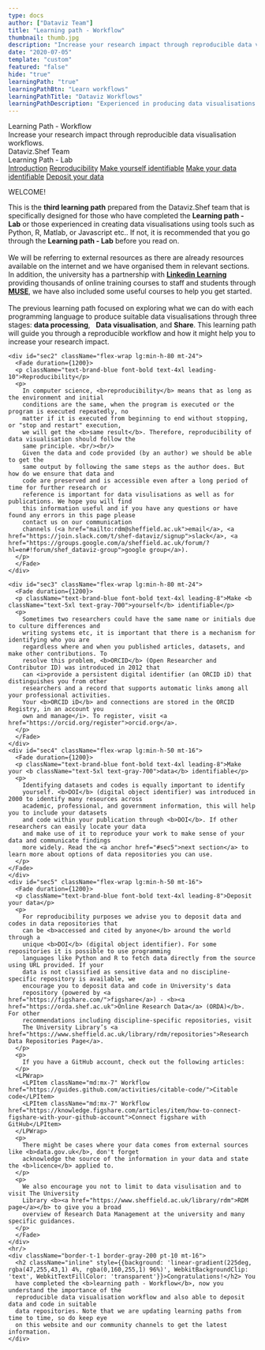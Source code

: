 ```yaml
---
type: docs
author: ["Dataviz Team"]
title: "Learning path - Workflow"
thumbnail: thumb.jpg
description: "Increase your research impact through reproducible data visualisation workflows."
date: "2020-07-05"
template: "custom"
featured: "false"
hide: "true"
learningPath: "true"
learningPathBtn: "Learn workflows"
learningPathTitle: "Dataviz Workflows"
learningPathDescription: "Experienced in producing data visualisations."
---
```




<div className="shadow-xl flex justify-center items-center text-center w-full min-h-100" style={{backgroundColor: '#0066b3'}}>
  <div >
    <div className="text-5xl text-white font-bold" style={{fontFamily: "TUOS Stephenson,Georgia,Times,serif"}}>Learning Path - Workflow</div>
    <div className="text-gray-400 text-base">Increase your research impact through reproducible data visualisation workflows.</div>
    <div className="text-lg text-gray-100 mt-10">Dataviz.Shef Team</div>
    <div className="flex flex-wrap justify-center mt-20">
      <Link className="" to="/docs/04/07/2020/LearningPath-Lab">
        <div className="text-gray-800 py-2 px-3 text-sm font-semibold" style={{background: 'linear-gradient(225deg, rgba(237,255,0,1) 2%, rgba(0,160,255,1) 96%)'}}><TiChevronLeft className="inline-block ml-1" /> Learning Path - Lab</div>
      </Link>
    </div>
  </div>
</div>
<div className="flex flex-wrap justify-between px-3 md:px-24 lg:px-40 2xl:px-70 text-black bg-white text-sm sticky top-0 left-0 relative z-10 shadow-md">
  <a href="#sec1" anchor className="hover:text-brand-blue cursor-pointer py-2 mx-3" style={{background: 'none'}}>Introduction</a>
  <a href="#sec2" anchor className="hover:text-brand-blue cursor-pointer py-2 mx-3" style={{background: 'none'}}>Reproducibility</a>
  <a href="#sec3" anchor className="hover:text-brand-blue cursor-pointer py-2 mx-3" style={{background: 'none'}}>Make yourself identifiable</a>
  <a href="#sec4" anchor className="hover:text-brand-blue cursor-pointer py-2 mx-3" style={{background: 'none'}}>Make your data identifiable</a>
  <a href="#sec5" anchor className="hover:text-brand-blue cursor-pointer py-2 mx-3" style={{background: 'none'}}>Deposit your data</a>
</div>

<div className="py-10">
  <div className="flex flex-wrap text-black mx-auto px-3 lg:px-16 2xl:px-16 py-8 lg:max-w-70 2xl:max-w-50 rounded-3xl" style={{backgroundColor: "rgba(255, 255, 255, .97)"}}>
    <Fade duration={2000} fraction={.5}>
      <div id="sec1" className="lg:min-h-80">
        <p className="text-brand-blue font-bold text-4xl leading-8">WELCOME!</p>
        <p>
          This is the <b>third learning path</b> prepared from the Dataviz.Shef team that is specifically designed 
          for those who have completed the <b>Learning path - Lab</b> or those experienced in creating data 
          visualisations using tools such as Python, R, Matlab, or Javascript etc.. If not, it is 
          recommended that you go through 
          the <b><Link to="/blog/2020/07/04/LearningPath-Lab">Learning path - Lab</Link></b> before you 
          read on. <br /> <br /> 
          We will be referring to external resources as there are already resources available on the 
          internet and we have organised them in relevant sections. In addition, the university has a 
          partnership with <a href="https://www.sheffield.ac.uk/nap/service/redirect/lilearning"><b>Linkedin Learning</b></a> providing thousands of online training courses to staff and 
          students through <a href="https://www.sheffield.ac.uk/muse"><b>MUSE</b></a>, we have also 
          included some useful courses to help you get started. <br/><br/>
          The previous learning path focused on exploring what we can do with each programming language 
          to produce suitable data visualisations through three stages: <b>data processing</b>, &nbsp;
          <b>Data visualisation</b>, and <b>Share</b>. This learning path will guide you through a reproducible workflow 
          and how it might help you to increase your research impact. 
        </p>
      </div> 
    </Fade>
    
    <div id="sec2" className="flex-wrap lg:min-h-80 mt-24">
      <Fade duration={1200}>
      <p className="text-brand-blue font-bold text-4xl leading-10">Reproducibility</p>
      <p>
        In computer science, <b>reproducibility</b> means that as long as the environment and initial 
        conditions are the same, when the program is executed or the program is executed repeatedly, no 
        matter if it is executed from beginning to end without stopping, or "stop and restart" execution, 
        we will get the <b>same result</b>. Therefore, reproducibility of data visualisation should follow the 
        same principle. <br/><br/>
        Given the data and code provided (by an author) we should be able to get the 
        same output by following the same steps as the author does. But how do we ensure that data and 
        code are preserved and is accessible even after a long period of time for further research or 
        reference is important for data visulisations as well as for publications. We hope you will find 
        this information useful and if you have any questions or have found any errors in this page please 
        contact us on our communication 
        channels (<a href="mailto:rdm@sheffield.ac.uk">email</a>, <a href="https://join.slack.com/t/shef-dataviz/signup">slack</a>, <a href="https://groups.google.com/a/sheffield.ac.uk/forum/?hl=en#!forum/shef_dataviz-group">google group</a>).
      </p>
      </Fade>
    </div>
    
    <div id="sec3" className="flex-wrap lg:min-h-80 mt-24">
      <Fade duration={1200}>
      <p className="text-brand-blue font-bold text-4xl leading-8">Make <b className="text-5xl text-gray-700">yourself</b> identifiable</p>
      <p>
        Sometimes two researchers could have the same name or initials due to culture differences and 
        writing systems etc, it is important that there is a mechanism for identifying who you are 
        regardless where and when you published articles, datasets, and make other contributions. To 
        resolve this problem, <b>ORCID</b> (Open Researcher and Contributor ID) was introduced in 2012 that 
        can <i>provide a persistent digital identifier (an ORCID iD) that distinguishes you from other 
        researchers and a record that supports automatic links among all your professional activities. 
        Your <b>ORCID iD</b> and connections are stored in the ORCID Registry, in an account you 
        own and manage</i>. To register, visit <a href="https://orcid.org/register">orcid.org</a>.
      </p> 
      </Fade>
    </div>
    <div id="sec4" className="flex-wrap lg:min-h-50 mt-16">
      <Fade duration={1200}>
      <p className="text-brand-blue font-bold text-4xl leading-8">Make your <b className="text-5xl text-gray-700">data</b> identifiable</p>
      <p>
        Identifying datasets and codes is equally important to identify 
        yourself. <b>DOI</b> (digital object identifier) was introduced in 2000 to identify many resources across 
        academic, professional, and government information, this will help you to include your datasets 
        and code within your publication through <b>DOI</b>. If other researchers can easily locate your data 
        and make use of it to reproduce your work to make sense of your data and communicate findings 
        more widely. Read the <a anchor href="#sec5">next section</a> to learn more about options of data repositories you can use.
      </p>
    </Fade>
    </div>
    <div id="sec5" className="flex-wrap lg:min-h-50 mt-16">
      <Fade duration={1200}>
      <p className="text-brand-blue font-bold text-4xl leading-8">Deposit your data</p>
      <p>
        For reproducibility purposes we advise you to deposit data and codes in data repositories that 
        can be <b>accessed and cited by anyone</b> around the world through a 
        unique <b>DOI</b> (digital object identifier). For some repositories it is possible to use programming 
        languages like Python and R to fetch data directly from the source using URL provided. If your 
        data is not classified as sensitive data and no discipline-specific repository is available, we 
        encourage you to deposit data and code in University's data 
        repository (powered by <a href="https://figshare.com/">figshare</a>) - <b><a href="https://orda.shef.ac.uk">Online Research Data</a> (ORDA)</b>. For other 
        recommendations including discipline-specific repositories, visit 
        The University Library’s <a href="https://www.sheffield.ac.uk/library/rdm/repositories">Research Data Repositories Page</a>.
      </p>
      <p>
        If you have a GitHub account, check out the following articles:
      </p>
      <LPWrap>
        <LPItem className="md:mx-7" Workflow href="https://guides.github.com/activities/citable-code/">Citable code</LPItem>
        <LPItem className="md:mx-7" Workflow href="https://knowledge.figshare.com/articles/item/how-to-connect-figshare-with-your-github-account">Connect figshare with GitHub</LPItem>
      </LPWrap>
      <p>
        There might be cases where your data comes from external sources like <b>data.gov.uk</b>, don't forget 
        acknowledge the source of the information in your data and state the <b>licence</b> applied to.
      </p>
      <p>
        We also encourage you not to limit to data visulisation and to visit The University 
        Library <b><a href="https://www.sheffield.ac.uk/library/rdm">RDM page</a></b> to give you a broad 
        overview of Research Data Management at the university and many specific guidances.
      </p>
      </Fade>
    </div>
    <hr/>
    <div className="border-t-1 border-gray-200 pt-10 mt-16">
      <h2 className="inline" style={{background: 'linear-gradient(225deg, rgba(47,255,43,1) 4%, rgba(0,160,255,1) 96%)', WebkitBackgroundClip: 'text', WebkitTextFillColor: 'transparent'}}>Congratulations!</h2> You 
      have completed the <b>learning path - Workflow</b>, now you understand the importance of the 
      reproducible data visualisation workflow and also able to deposit data and code in suitable 
      data repositories. Note that we are updating learning paths from time to time, so do keep eye 
      on this website and our community channels to get the latest information.
    </div>
  </div>  
</div>